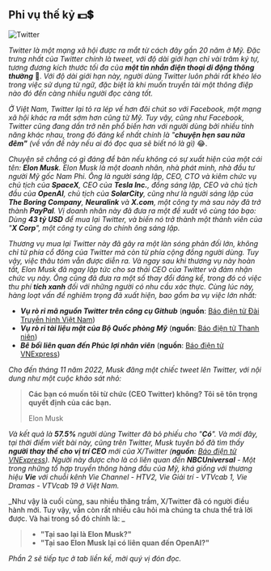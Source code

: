 ## Phi vụ thế kỷ 💵💲

![Twitter](../img/Logo_of_Twitter.svg)

_Twitter là một mạng xã hội được ra mắt từ cách đây gần 20 năm ở Mỹ. Đặc trưng nhất của Twitter chính là tweet,
với độ dài giới hạn chỉ vài trăm ký tự, tương đương kích thước tối đa của **một tin nhắn điện thoại di động thông
thường**_ 📱. _Với độ dài giới hạn này, người dùng Twitter luôn phải rất khéo léo trong việc sử dụng từ ngữ, đặc biệt
là khi muốn truyền tải một thông điệp nào đó đến càng nhiều người đọc càng tốt._

_Ở Việt Nam, Twitter lại tỏ ra lép vế hơn đôi chút so với Facebook, một mạng xã hội khác ra mắt sớm hơn cũng từ Mỹ.
Tuy vậy, cũng như Facebook, Twitter cũng đang dần trở nên phổ biến hơn với người dùng bởi nhiều tính năng khác nhau,
trong đó đáng kể nhất chính là "**chuyện hẹn sau nửa đêm"** (về vấn đề này nếu ai đó đọc qua sẽ biết nó là gì)_ 😂.

_Chuyện sẽ chẳng có gì đáng để bàn nếu không có sự xuất hiện của một cái tên: **Elon Musk**. Elon Musk là một
doanh nhân, nhà phát minh, nhà đầu tư người Mỹ gốc Nam Phi. Ông là người sáng lập, CEO, CTO và kiêm chức vụ chủ tịch
của **SpaceX**, CEO của **Tesla Inc.**, đồng sáng lập, CEO và chủ tịch đầu của **OpenAI**, chủ tịch của **SolarCity**,
cũng như là người sáng lập của **The Boring Company**, **Neuralink** và **X.com**, một công ty mà sau này đã trở thành
**PayPal**. Vị doanh nhân này đã đưa ra một đề xuất vô cùng táo bạo: Dùng **43 tỷ USD** để mua lại Twitter,
và biến nó trở thành một thành viên của "**X Corp**", một công ty cũng do chính ông sáng lập._

_Thương vụ mua lại Twitter này đã gây ra một làn sóng phản đối lớn, không chỉ từ phía cổ đông của Twitter mà còn từ phía
cộng đồng người dùng. Tuy vậy, việc thâu tóm vẫn được diễn ra. Và ngay sau khi thương vụ này hoàn tất, Elon Musk đã
ngay lập tức cho sa thải CEO của Twitter và đảm nhận chức vụ này. Ông cũng đã đưa ra một số thay đổi đáng kể, trong đó
có việc thu phí **tích xanh** đối với những người có nhu cầu xác thực. Cùng lúc này, hàng loạt vấn đề nghiêm trọng
đã xuất hiện, bao gồm ba vụ việc lớn nhất:_

- **_Vụ rò rỉ mã nguồn Twitter trên công cụ Github_**
  (**nguồn**: [Báo điện tử Đài Truyền hình Việt Nam](https://vtv.vn/cong-nghe/twitter-thua-nhan-bi-ro-ri-ma-nguon-20230327164036994.htm))
- **_Vụ rò rỉ tài liệu mật của Bộ Quốc phòng Mỹ_**
  (**nguồn**: [Báo điện tử Thanh niên](https://thanhnien.vn/tai-lieu-mat-ro-ri-nhieu-tuan-vi-sao-gioi-chuc-my-khong-biet-185230414124016717.htm))
- **_Bê bối liên quan đến Phúc lợi nhân viên_**
  (**nguồn**: [Báo điện tử VNExpress](https://vnexpress.net/nhan-vien-twitter-noi-gian-voi-elon-musk-4603977.html))

_Cho đến tháng 11 năm 2022, Musk đăng một chiếc tweet lên Twitter, với nội dung như một cuộc khảo sát nhỏ:_

> **Các bạn có muốn tôi từ chức (CEO Twitter) không? Tôi sẽ tôn trọng quyết định của các bạn.**
>
> Elon Musk

_Và kết quả là **57.5%** người dùng Twitter đã bỏ phiếu cho "**Có**". Và mới đây,
tại thời điểm viết bài này, cũng trên Twitter, Musk tuyên bố đã tìm thấy **người thay thế cho vị trí CEO** mới của
X/Twitter (**nguồn**: [Báo điện tử VNExpress](https://vnexpress.net/elon-musk-tim-duoc-ceo-moi-cho-twitter-4604341.html)).
Người này được cho là có liên quan đến **NBCUniversal** - Một trong những tổ hợp truyền thông hàng đầu của Mỹ,
khá giống với thương hiệu **Vie** với chuỗi kênh Vie Channel - HTV2, Vie Giải trí - VTVcab 1, Vie Dramas - VTVcab 19
ở Việt Nam._

_Như vậy là cuối cùng, sau nhiều thăng trầm, X/Twitter đã có người điều hành mới. Tuy vậy, vẫn còn rất nhiều câu hỏi mà
chúng ta chưa thể trả lời được. Và hai trong số đó chính là: _

> - **"Tại sao lại là Elon Musk?"**
> - **"Tại sao Elon Musk lại có liên quan đến OpenAI?"**

_Phần 2 sẽ tiếp tục ở tab liền kề, mời quý vị đón đọc._
